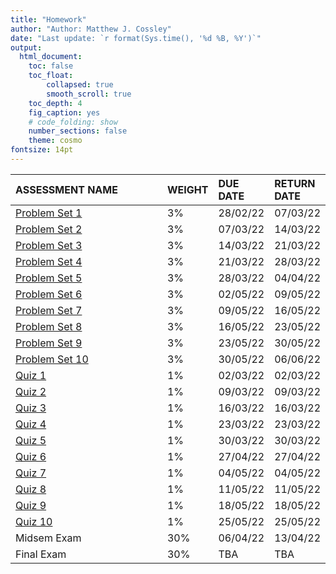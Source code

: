 ```yaml
---
title: "Homework"
author: "Author: Matthew J. Cossley"
date: "Last update: `r format(Sys.time(), '%d %B, %Y')`"
output:
  html_document:
    toc: false
    toc_float:
        collapsed: true
        smooth_scroll: true
    toc_depth: 4
    fig_caption: yes
    # code_folding: show
    number_sections: false
    theme: cosmo
fontsize: 14pt
---
```


| ASSESSMENT NAME                                              | WEIGHT | DUE DATE | RETURN DATE |
|:-------------------------------------------------------------|:-------|:---------|:------------|
| [Problem Set  1](homework_1.html)                            |     3% | 28/02/22 | 07/03/22    |
| [Problem Set  2](homework_2.html)                            |     3% | 07/03/22 | 14/03/22    |
| [Problem Set  3](homework_3.html)                            |     3% | 14/03/22 | 21/03/22    |
| [Problem Set  4](homework_4.html)                            |     3% | 21/03/22 | 28/03/22    |
| [Problem Set  5](homework_5.html)                            |     3% | 28/03/22 | 04/04/22    |
| [Problem Set  6](homework_6.html)                            |     3% | 02/05/22 | 09/05/22    |
| [Problem Set  7](homework_7.html)                            |     3% | 09/05/22 | 16/05/22    |
| [Problem Set  8](homework_8.html)                            |     3% | 16/05/22 | 23/05/22    |
| [Problem Set  9](homework_9.html)                            |     3% | 23/05/22 | 30/05/22    |
| [Problem Set 10](homework_10.html)                           |     3% | 30/05/22 | 06/06/22    |
| [Quiz  1](https://ilearn.mq.edu.au/course/view.php?id=62402) |     1% | 02/03/22 | 02/03/22    |
| [Quiz  2](https://ilearn.mq.edu.au/course/view.php?id=62402) |     1% | 09/03/22 | 09/03/22    |
| [Quiz  3](https://ilearn.mq.edu.au/course/view.php?id=62402) |     1% | 16/03/22 | 16/03/22    |
| [Quiz  4](https://ilearn.mq.edu.au/course/view.php?id=62402) |     1% | 23/03/22 | 23/03/22    |
| [Quiz  5](https://ilearn.mq.edu.au/course/view.php?id=62402) |     1% | 30/03/22 | 30/03/22    |
| [Quiz  6](https://ilearn.mq.edu.au/course/view.php?id=62402) |     1% | 27/04/22 | 27/04/22    |
| [Quiz  7](https://ilearn.mq.edu.au/course/view.php?id=62402) |     1% | 04/05/22 | 04/05/22    |
| [Quiz  8](https://ilearn.mq.edu.au/course/view.php?id=62402) |     1% | 11/05/22 | 11/05/22    |
| [Quiz  9](https://ilearn.mq.edu.au/course/view.php?id=62402) |     1% | 18/05/22 | 18/05/22    |
| [Quiz 10](https://ilearn.mq.edu.au/course/view.php?id=62402) |     1% | 25/05/22 | 25/05/22    |
| Midsem Exam                                                  |    30% | 06/04/22 | 13/04/22    |
| Final Exam                                                   |    30% | TBA      | TBA         |

